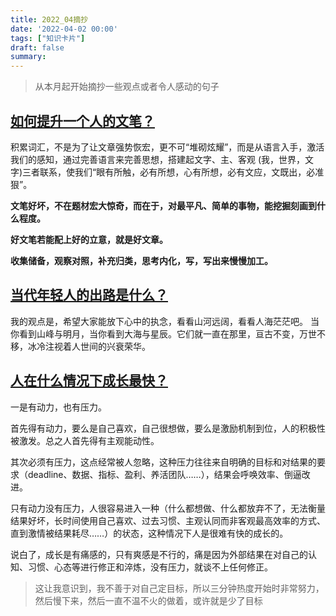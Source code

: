 ```yaml
---
title: 2022_04摘抄
date: '2022-04-02 00:00'
tags: ["知识卡片"]
draft: false
summary: 
---
```

> 从本月起开始摘抄一些观点或者令人感动的句子

## [如何提升一个人的文笔？](https://www.zhihu.com/question/19591218)

积累词汇，不是为了让文章强势恢宏，更不可“堆砌炫耀”，而是从语言入手，激活我们的感知，通过完善语言来完善思想，搭建起文字、主、客观 (我，世界，文字)三者联系，使我们“眼有所触，必有所想，心有所想，必有文应，文既出，必准狠”。

**文笔好坏，不在题材宏大惊奇，而在于，对最平凡、简单的事物，能挖掘刻画到什么程度。**

**好文笔若能配上好的立意，就是好文章。**

**收集储备，观察对照，补充归类，思考内化，写，写出来慢慢加工。**

## [当代年轻人的出路是什么？](https://www.zhihu.com/question/487124731/answer/2384919451)

我的观点是，希望大家能放下心中的执念，看看山河远阔，看看人海茫茫吧。
当你看到山峰与明月，当你看到大海与星辰。它们就一直在那里，亘古不变，万世不移，冰冷注视着人世间的兴衰荣华。

## [人在什么情况下成长最快？](https://www.zhihu.com/question/490344475)

一是有动力，也有压力。

首先得有动力，要么是自己喜欢，自己很想做，要么是激励机制到位，人的积极性被激发。总之人首先得有主观能动性。

其次必须有压力，这点经常被人忽略，这种压力往往来自明确的目标和对结果的要求（deadline、数据、指标、盈利、养活团队……），结果会呼唤效率、倒逼改进。

只有动力没有压力，人很容易进入一种（什么都想做、什么都放弃不了，无法衡量结果好坏，长时间使用自己喜欢、过去习惯、主观认同而非客观最高效率的方式、直到激情被结果耗尽……）的状态，这种情况下人是很难有快的成长的。

说白了，成长是有痛感的，只有爽感是不行的，痛是因为外部结果在对自己的认知、习惯、心态等进行修正和淬炼，没有压力，就谈不上任何修正。

> 这让我意识到，我不善于对自己定目标，所以三分钟热度开始时非常努力，然后慢下来，然后一直不温不火的做着，或许就是少了目标
